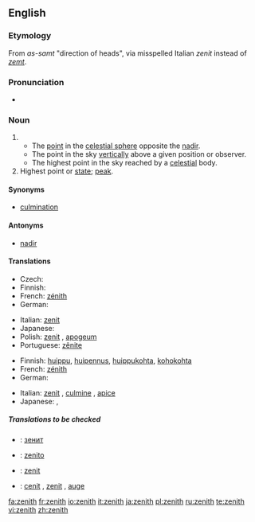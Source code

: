 {{wikipedia}}
==English==

===Etymology===
From {{Arab.}} ''as-samt'' "direction of heads", via misspelled Italian ''zenit'' instead of ''[[zemt]]''.

===Pronunciation===
* {{IPA|/'zen.iθ/}}

===Noun===
{{en-noun}}

# {{astronomy}}
#* The [[point]] in the [[celestial sphere]] opposite the [[nadir]].
#* The point in the sky [[vertically]] above a given position or observer.
#* The highest point in the sky reached by a [[celestial]] body.
# Highest point or [[state]]; [[peak]].

====Synonyms====
*[[culmination]]

====Antonyms====
*[[nadir]]

====Translations====
{{trans-top|point in the sky vertically above a given position or observer}}
* Czech: {{t+|cs|nadhlavník|m}}
* Finnish: {{t-|fi|zeniitti}}
* French: [[zénith]] {{m}}
* German: {{t-|de|Zenit|m}}
{{trans-mid}}
*Italian: [[zenit]] {{m}}
* Japanese: {{t|ja|天頂|tr=tenchō|sc=Jpan}}
* Polish: [[zenit]] {{m}}, [[apogeum]] {{n}}
* Portuguese: [[zênite]] {{m}}
{{trans-bottom}}

{{trans-top|peak}}
* Finnish: [[huippu]], [[huipennus]], [[huippukohta]], [[kohokohta]]
* French: [[zénith]] {{m}}
* German: {{t-|de|Zenit|m}}
{{trans-mid}}
*Italian: [[zenit]] {{m}}, [[culmine]] {{m}}, [[apice]] {{m}}
* Japanese: {{t-|ja|頂点|tr=chōten|sc=Jpan}}, {{t|ja|絶頂|tr=zecchō|sc=Jpan}}
{{trans-bottom}}

=====Translations to be checked=====
{{checktrans}}

*{{ttbc|Bulgarian}}: [[зенит]] {{m}}
*{{ttbc|Esperanto}}: [[zenito]]
*{{ttbc|Interlingua}}: [[zenit]]
*{{ttbc|Spanish}}: [[cenit]] {{m}}, [[zenit]] {{m}}, [[auge]] {{m}}

[[fa:zenith]]
[[fr:zenith]]
[[io:zenith]]
[[it:zenith]]
[[ja:zenith]]
[[pl:zenith]]
[[ru:zenith]]
[[te:zenith]]
[[vi:zenith]]
[[zh:zenith]]